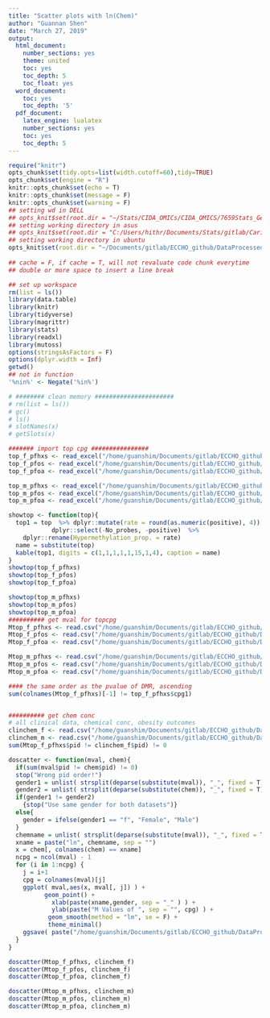 ```yaml
---
title: "Scatter plots with ln(Chem)"
author: "Guannan Shen"
date: "March 27, 2019"
output: 
  html_document:
    number_sections: yes
    theme: united
    toc: yes
    toc_depth: 5
    toc_float: yes
  word_document:
    toc: yes
    toc_depth: '5'
  pdf_document:
    latex_engine: lualatex
    number_sections: yes
    toc: yes
    toc_depth: 5
---
```


```r
require("knitr")
opts_chunk$set(tidy.opts=list(width.cutoff=60),tidy=TRUE)
opts_chunk$set(engine = "R")
knitr::opts_chunk$set(echo = T)
knitr::opts_chunk$set(message = F)
knitr::opts_chunk$set(warning = F)
## setting wd in DELL
## opts_knit$set(root.dir = "~/Stats/CIDA_OMICs/CIDA_OMICS/7659Stats_Genetics/HW5/")
## setting working directory in asus 
## opts_knit$set(root.dir = "C:/Users/hithr/Documents/Stats/gitlab/Cario_RNASeq_Microbiom_Inte/DataRaw/") 
## setting working directory in ubuntu
opts_knit$set(root.dir = "~/Documents/gitlab/ECCHO_github/DataProcessed/3chems_results_data/")
                                                 
## cache = F, if cache = T, will not revaluate code chunk everytime
## double or more space to insert a line break
```


```r
## set up workspace
rm(list = ls())
library(data.table)
library(knitr)
library(tidyverse)
library(magrittr)
library(stats)
library(readxl)
library(mutoss)
options(stringsAsFactors = F)
options(dplyr.width = Inf)
getwd()
## not in function
'%nin%' <- Negate('%in%')

# ######## clean memory ######################
# rm(list = ls())
# gc()
# ls()
# slotNames(x)
# getSlots(x)

```


```r
####### import top cpg ################
top_f_pfhxs <- read_excel("/home/guanshim/Documents/gitlab/ECCHO_github/DataProcessed/3chems_results_data/topProbeDMR/_f_pfhxs_dmr_0.05_topCpG.xlsx")
top_f_pfos <- read_excel("/home/guanshim/Documents/gitlab/ECCHO_github/DataProcessed/3chems_results_data/topProbeDMR/_f_pfos_dmr_0.05_topCpG.xlsx")
top_f_pfoa <- read_excel("/home/guanshim/Documents/gitlab/ECCHO_github/DataProcessed/3chems_results_data/topProbeDMR/_f_pfoa_dmr_0.05_topCpG.xlsx")

top_m_pfhxs <- read_excel("/home/guanshim/Documents/gitlab/ECCHO_github/DataProcessed/3chems_results_data/topProbeDMR/_m_pfhxs_dmr_0.05_topCpG.xlsx")
top_m_pfos <- read_excel("/home/guanshim/Documents/gitlab/ECCHO_github/DataProcessed/3chems_results_data/topProbeDMR/_m_pfos_dmr_0.05_topCpG.xlsx")
top_m_pfoa <- read_excel("/home/guanshim/Documents/gitlab/ECCHO_github/DataProcessed/3chems_results_data/topProbeDMR/_m_pfoa_dmr_0.05_topCpG.xlsx")

showtop <- function(top){
  top1 = top  %>% dplyr::mutate(rate = round(as.numeric(positive), 4)) %>% 
            dplyr::select(-No_probes, -positive)  %>%
    dplyr::rename(Hypermethylation_prop. = rate)
  name = substitute(top)
  kable(top1, digits = c(1,1,1,1,1,15,1,4), caption = name)
}
showtop(top_f_pfhxs)
showtop(top_f_pfos)
showtop(top_f_pfoa)

showtop(top_m_pfhxs)
showtop(top_m_pfos)
showtop(top_m_pfoa)
########## get mval for topcpg
Mtop_f_pfhxs <- read.csv("/home/guanshim/Documents/gitlab/ECCHO_github/DataProcessed/3chems_results_data/topProbeDMR/Mval_top_f_pfhxs_.csv")
Mtop_f_pfos <- read.csv("/home/guanshim/Documents/gitlab/ECCHO_github/DataProcessed/3chems_results_data/topProbeDMR/Mval_top_f_pfos_.csv")
Mtop_f_pfoa <- read.csv("/home/guanshim/Documents/gitlab/ECCHO_github/DataProcessed/3chems_results_data/topProbeDMR/Mval_top_f_pfoa_.csv")

Mtop_m_pfhxs <- read.csv("/home/guanshim/Documents/gitlab/ECCHO_github/DataProcessed/3chems_results_data/topProbeDMR/Mval_top_m_pfhxs_.csv")
Mtop_m_pfos <- read.csv("/home/guanshim/Documents/gitlab/ECCHO_github/DataProcessed/3chems_results_data/topProbeDMR/Mval_top_m_pfos_.csv")
Mtop_m_pfoa <- read.csv("/home/guanshim/Documents/gitlab/ECCHO_github/DataProcessed/3chems_results_data/topProbeDMR/Mval_top_m_pfoa_.csv")

#### the same order as the pvalue of DMR, ascending
sum(colnames(Mtop_f_pfhxs)[-1] != top_f_pfhxs$cpg1)


########## get chem conc
# all clinical data, chemical conc, obesity outcomes
clinchem_f <- read.csv("/home/guanshim/Documents/gitlab/ECCHO_github/DataProcessed/clin_chem_f.csv")
clinchem_m <- read.csv("/home/guanshim/Documents/gitlab/ECCHO_github/DataProcessed/clin_chem_m.csv")
sum(Mtop_f_pfhxs$pid != clinchem_f$pid) != 0

```


```r
doscatter <- function(mval, chem){
  if(sum(mval$pid != chem$pid) != 0)
  stop("Wrong pid order!")
  gender1 = unlist( strsplit(deparse(substitute(mval)), "_", fixed = T))  [2]
  gender2 = unlist( strsplit(deparse(substitute(chem)), "_", fixed = T))  [2]
  if(gender1 != gender2)
    {stop("Use same gender for both datasets")}
  else{
    gender = ifelse(gender1 == "f", "Female", "Male") 
  }
  chemname = unlist( strsplit(deparse(substitute(mval)), "_", fixed = T))  [3]
  xname = paste("ln", chemname, sep = "")
  x = chem[, colnames(chem) == xname]
  ncpg = ncol(mval) - 1
  for (i in 1:ncpg) {
    j = i+1
    cpg = colnames(mval)[j]
    ggplot( mval,aes(x, mval[, j]) ) +
          geom_point() +
            xlab(paste(xname,gender, sep = "_" ) ) +
            ylab(paste("M Values of ", sep = "", cpg) ) +
           geom_smooth(method = "lm", se = F) +
           theme_minimal()
    ggsave( paste("/home/guanshim/Documents/gitlab/ECCHO_github/DataProcessed/3chems_results_data/plots/scatter_chem/scatter", xname, cpg, gender,sep = "_", ".png" ) )
  }
}

doscatter(Mtop_f_pfhxs, clinchem_f)
doscatter(Mtop_f_pfos, clinchem_f)
doscatter(Mtop_f_pfoa, clinchem_f)

doscatter(Mtop_m_pfhxs, clinchem_m)
doscatter(Mtop_m_pfos, clinchem_m)
doscatter(Mtop_m_pfoa, clinchem_m)

```